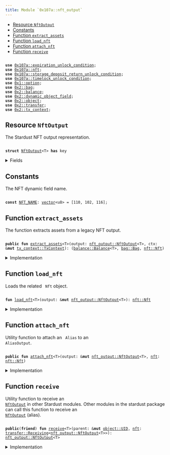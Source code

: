 ```yaml
---
title: Module `0x107a::nft_output`
---
```




-  [Resource `NftOutput`](#0x107a_nft_output_NftOutput)
-  [Constants](#@Constants_0)
-  [Function `extract_assets`](#0x107a_nft_output_extract_assets)
-  [Function `load_nft`](#0x107a_nft_output_load_nft)
-  [Function `attach_nft`](#0x107a_nft_output_attach_nft)
-  [Function `receive`](#0x107a_nft_output_receive)


<pre><code>
<b>use</b> <a href="expiration_unlock_condition.md#0x107a_expiration_unlock_condition">0x107a::expiration_unlock_condition</a>;
<b>use</b> <a href="nft.md#0x107a_nft">0x107a::nft</a>;
<b>use</b> <a href="storage_deposit_return_unlock_condition.md#0x107a_storage_deposit_return_unlock_condition">0x107a::storage_deposit_return_unlock_condition</a>;
<b>use</b> <a href="timelock_unlock_condition.md#0x107a_timelock_unlock_condition">0x107a::timelock_unlock_condition</a>;
<b>use</b> <a href="../move-stdlib/option.md#0x1_option">0x1::option</a>;
<b>use</b> <a href="../iota-framework/bag.md#0x2_bag">0x2::bag</a>;
<b>use</b> <a href="../iota-framework/balance.md#0x2_balance">0x2::balance</a>;
<b>use</b> <a href="../iota-framework/dynamic_object_field.md#0x2_dynamic_object_field">0x2::dynamic_object_field</a>;
<b>use</b> <a href="../iota-framework/object.md#0x2_object">0x2::object</a>;
<b>use</b> <a href="../iota-framework/transfer.md#0x2_transfer">0x2::transfer</a>;
<b>use</b> <a href="../iota-framework/tx_context.md#0x2_tx_context">0x2::tx_context</a>;
</code></pre>



<Link id="0x107a_nft_output_NftOutput"></Link>

## Resource `NftOutput`

The Stardust NFT output representation.


<pre><code>
<b>struct</b> <a href="nft_output.md#0x107a_nft_output_NftOutput">NftOutput</a>&lt;T&gt; <b>has</b> key
</code></pre>



<details>
<summary>Fields</summary>


<dl>
<dt>
<code>
id: <a href="../iota-framework/object.md#0x2_object_UID">object::UID</a></code>
</dt>
<dd>
 This is a "random" UID, not the NFTID from Stardust.
</dd>
<dt>
<code>
<a href="../iota-framework/balance.md#0x2_balance">balance</a>: <a href="../iota-framework/balance.md#0x2_balance_Balance">balance::Balance</a>&lt;T&gt;</code>
</dt>
<dd>
 The amount of coins held by the output.
</dd>
<dt>
<code>
native_tokens: <a href="../iota-framework/bag.md#0x2_bag_Bag">bag::Bag</a></code>
</dt>
<dd>
 The <code>
Bag</code> holds native tokens, key-ed by the stringified type of the asset.
 Example: key: "0xabcded::soon::SOON", value: `Balance<0xabcded::soon::SOON>`.
</dd>
<dt>
<code>
storage_deposit_return_uc: <a href="../move-stdlib/option.md#0x1_option_Option">option::Option</a>&lt;<a href="storage_deposit_return_unlock_condition.md#0x107a_storage_deposit_return_unlock_condition_StorageDepositReturnUnlockCondition">storage_deposit_return_unlock_condition::StorageDepositReturnUnlockCondition</a>&gt;</code>
</dt>
<dd>
 The storage deposit return unlock condition.
</dd>
<dt>
<code>
timelock_uc: <a href="../move-stdlib/option.md#0x1_option_Option">option::Option</a>&lt;<a href="timelock_unlock_condition.md#0x107a_timelock_unlock_condition_TimelockUnlockCondition">timelock_unlock_condition::TimelockUnlockCondition</a>&gt;</code>
</dt>
<dd>
 The timelock unlock condition.
</dd>
<dt>
<code>
expiration_uc: <a href="../move-stdlib/option.md#0x1_option_Option">option::Option</a>&lt;<a href="expiration_unlock_condition.md#0x107a_expiration_unlock_condition_ExpirationUnlockCondition">expiration_unlock_condition::ExpirationUnlockCondition</a>&gt;</code>
</dt>
<dd>
 The expiration unlock condition.
</dd>
</dl>


</details>

<Link id="@Constants_0"></Link>

## Constants


<Link id="0x107a_nft_output_NFT_NAME"></Link>

The NFT dynamic field name.


<pre><code>
<b>const</b> <a href="nft_output.md#0x107a_nft_output_NFT_NAME">NFT_NAME</a>: <a href="../move-stdlib/vector.md#0x1_vector">vector</a>&lt;u8&gt; = [110, 102, 116];
</code></pre>



<Link id="0x107a_nft_output_extract_assets"></Link>

## Function `extract_assets`

The function extracts assets from a legacy NFT output.


<pre><code>
<b>public</b> <b>fun</b> <a href="nft_output.md#0x107a_nft_output_extract_assets">extract_assets</a>&lt;T&gt;(output: <a href="nft_output.md#0x107a_nft_output_NftOutput">nft_output::NftOutput</a>&lt;T&gt;, ctx: &<b>mut</b> <a href="../iota-framework/tx_context.md#0x2_tx_context_TxContext">tx_context::TxContext</a>): (<a href="../iota-framework/balance.md#0x2_balance_Balance">balance::Balance</a>&lt;T&gt;, <a href="../iota-framework/bag.md#0x2_bag_Bag">bag::Bag</a>, <a href="nft.md#0x107a_nft_Nft">nft::Nft</a>)
</code></pre>



<details>
<summary>Implementation</summary>


<pre><code>
<b>public</b> <b>fun</b> <a href="nft_output.md#0x107a_nft_output_extract_assets">extract_assets</a>&lt;T&gt;(<b>mut</b> output: <a href="nft_output.md#0x107a_nft_output_NftOutput">NftOutput</a>&lt;T&gt;, ctx: &<b>mut</b> TxContext): (Balance&lt;T&gt;, Bag, Nft) \{
    // Load the related Nft <a href="../iota-framework/object.md#0x2_object">object</a>.
    <b>let</b> <a href="nft.md#0x107a_nft">nft</a> = <a href="nft_output.md#0x107a_nft_output_load_nft">load_nft</a>(&<b>mut</b> output);

    // Unpuck the output.
    <b>let</b> <a href="nft_output.md#0x107a_nft_output_NftOutput">NftOutput</a> \{
        id,
        <a href="../iota-framework/balance.md#0x2_balance">balance</a>: <b>mut</b> <a href="../iota-framework/balance.md#0x2_balance">balance</a>,
        native_tokens,
        storage_deposit_return_uc: <b>mut</b> storage_deposit_return_uc,
        timelock_uc: <b>mut</b> timelock_uc,
        expiration_uc: <b>mut</b> expiration_uc
    } = output;

    // If the output <b>has</b> a timelock unlock condition, then we need <b>to</b> check <b>if</b> the timelock_uc <b>has</b> expired.
    <b>if</b> (timelock_uc.is_some()) \{
        timelock_uc.extract().unlock(ctx);
    };

    // If the output <b>has</b> an expiration unlock condition, then we need <b>to</b> check who can unlock the output.
    <b>if</b> (expiration_uc.is_some()) \{
        expiration_uc.extract().unlock(ctx);
    };

    // If the output <b>has</b> a storage deposit <b>return</b> unlock condition, then we need <b>to</b> <b>return</b> the deposit.
    <b>if</b> (storage_deposit_return_uc.is_some()) \{
        storage_deposit_return_uc.extract().unlock(&<b>mut</b> <a href="../iota-framework/balance.md#0x2_balance">balance</a>, ctx);
    };

    // Destroy the output.
    <a href="../move-stdlib/option.md#0x1_option_destroy_none">option::destroy_none</a>(timelock_uc);
    <a href="../move-stdlib/option.md#0x1_option_destroy_none">option::destroy_none</a>(expiration_uc);
    <a href="../move-stdlib/option.md#0x1_option_destroy_none">option::destroy_none</a>(storage_deposit_return_uc);

    <a href="../iota-framework/object.md#0x2_object_delete">object::delete</a>(id);

    <b>return</b> (<a href="../iota-framework/balance.md#0x2_balance">balance</a>, native_tokens, <a href="nft.md#0x107a_nft">nft</a>)
}
</code></pre>



</details>

<Link id="0x107a_nft_output_load_nft"></Link>

## Function `load_nft`

Loads the related <code>
Nft</code> object.


<pre><code>
<b>fun</b> <a href="nft_output.md#0x107a_nft_output_load_nft">load_nft</a>&lt;T&gt;(output: &<b>mut</b> <a href="nft_output.md#0x107a_nft_output_NftOutput">nft_output::NftOutput</a>&lt;T&gt;): <a href="nft.md#0x107a_nft_Nft">nft::Nft</a>
</code></pre>



<details>
<summary>Implementation</summary>


<pre><code>
<b>fun</b> <a href="nft_output.md#0x107a_nft_output_load_nft">load_nft</a>&lt;T&gt;(output: &<b>mut</b> <a href="nft_output.md#0x107a_nft_output_NftOutput">NftOutput</a>&lt;T&gt;): Nft \{
    <a href="../iota-framework/dynamic_object_field.md#0x2_dynamic_object_field_remove">dynamic_object_field::remove</a>(&<b>mut</b> output.id, <a href="nft_output.md#0x107a_nft_output_NFT_NAME">NFT_NAME</a>)
}
</code></pre>



</details>

<Link id="0x107a_nft_output_attach_nft"></Link>

## Function `attach_nft`

Utility function to attach an <code>
Alias</code> to an <code>
AliasOutput</code>.


<pre><code>
<b>public</b> <b>fun</b> <a href="nft_output.md#0x107a_nft_output_attach_nft">attach_nft</a>&lt;T&gt;(output: &<b>mut</b> <a href="nft_output.md#0x107a_nft_output_NftOutput">nft_output::NftOutput</a>&lt;T&gt;, <a href="nft.md#0x107a_nft">nft</a>: <a href="nft.md#0x107a_nft_Nft">nft::Nft</a>)
</code></pre>



<details>
<summary>Implementation</summary>


<pre><code>
<b>public</b> <b>fun</b> <a href="nft_output.md#0x107a_nft_output_attach_nft">attach_nft</a>&lt;T&gt;(output: &<b>mut</b> <a href="nft_output.md#0x107a_nft_output_NftOutput">NftOutput</a>&lt;T&gt;, <a href="nft.md#0x107a_nft">nft</a>: Nft) \{
    <a href="../iota-framework/dynamic_object_field.md#0x2_dynamic_object_field_add">dynamic_object_field::add</a>(&<b>mut</b> output.id, <a href="nft_output.md#0x107a_nft_output_NFT_NAME">NFT_NAME</a>, <a href="nft.md#0x107a_nft">nft</a>)
}
</code></pre>



</details>

<Link id="0x107a_nft_output_receive"></Link>

## Function `receive`

Utility function to receive an <code>
<a href="nft_output.md#0x107a_nft_output_NftOutput">NftOutput</a></code> in other Stardust modules.
Other modules in the stardust package can call this function to receive an <code>
<a href="nft_output.md#0x107a_nft_output_NftOutput">NftOutput</a></code> (alias).


<pre><code>
<b>public</b>(<b>friend</b>) <b>fun</b> <a href="nft_output.md#0x107a_nft_output_receive">receive</a>&lt;T&gt;(parent: &<b>mut</b> <a href="../iota-framework/object.md#0x2_object_UID">object::UID</a>, <a href="nft.md#0x107a_nft">nft</a>: <a href="../iota-framework/transfer.md#0x2_transfer_Receiving">transfer::Receiving</a>&lt;<a href="nft_output.md#0x107a_nft_output_NftOutput">nft_output::NftOutput</a>&lt;T&gt;&gt;): <a href="nft_output.md#0x107a_nft_output_NftOutput">nft_output::NftOutput</a>&lt;T&gt;
</code></pre>



<details>
<summary>Implementation</summary>


<pre><code>
<b>public</b>(<a href="../iota-framework/package.md#0x2_package">package</a>) <b>fun</b> <a href="nft_output.md#0x107a_nft_output_receive">receive</a>&lt;T&gt;(parent: &<b>mut</b> UID, <a href="nft.md#0x107a_nft">nft</a>: Receiving&lt;<a href="nft_output.md#0x107a_nft_output_NftOutput">NftOutput</a>&lt;T&gt;&gt;) : <a href="nft_output.md#0x107a_nft_output_NftOutput">NftOutput</a>&lt;T&gt; \{
    <a href="../iota-framework/transfer.md#0x2_transfer_receive">transfer::receive</a>(parent, <a href="nft.md#0x107a_nft">nft</a>)
}
</code></pre>



</details>
